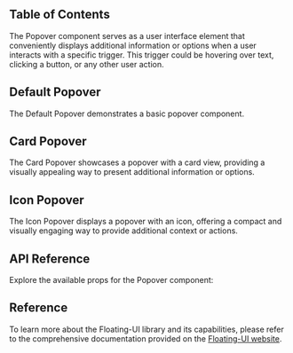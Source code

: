 
## Table of Contents

The Popover component serves as a user interface element that conveniently displays additional information or options when a user interacts with a specific trigger. This trigger could be hovering over text, clicking a button, or any other user action.

## Default Popover

The Default Popover demonstrates a basic popover component.

<CodePreview github="Popover" code={DefaultPopoverCode} className="bg-metal-50">
  <DefaultPopover />
</CodePreview>

## Card Popover

The Card Popover showcases a popover with a card view, providing a visually appealing way to present additional information or options.

<CodePreview github="Popover" code={CardPopoverCode} className="bg-metal-50">
  <CardPopover />
</CodePreview>

## Icon Popover

The Icon Popover displays a popover with an icon, offering a compact and visually engaging way to provide additional context or actions.

<CodePreview github="Popover" code={IconPopoverCode} className="bg-metal-50">
  <IconPopover />
</CodePreview>

## API Reference

Explore the available props for the Popover component:

<ComponentApi data={popoverAPI} />

## Reference

To learn more about the Floating-UI library and its capabilities, please refer to the comprehensive documentation provided on the [Floating-UI website](https://floating-ui.com/docs/react).
